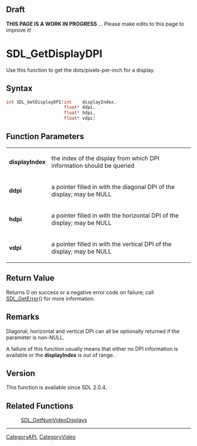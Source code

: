 == Draft ==

'''THIS PAGE IS A WORK IN PROGRESS''' ... Please make edits to this page to improve it!


<!-- #*^*^*^*^*See http://wiki.libsdl.org/moin.cgi/SGFunctions for details on editing this page*^*^*^*^* -->


= SDL_GetDisplayDPI =
Use this function to get the dots/pixels-per-inch for a display.




== Syntax ==
<syntaxhighlight lang='c++'>
int SDL_GetDisplayDPI(int    displayIndex,
                      float* ddpi,
                      float* hdpi,
                      float* vdpi)
</syntaxhighlight>


== Function Parameters ==
{|
|'''displayIndex'''
|the index of the display from which DPI information should be queried
|-
|'''ddpi'''
|a pointer filled in with the diagonal DPI of the display; may be NULL
|-
|'''hdpi'''
|a pointer filled in with the horizontal DPI of the display; may be NULL
|-
|'''vdpi'''
|a pointer filled in with the vertical DPI of the display; may be NULL
|}


== Return Value ==
Returns 0 on success or a negative error code on failure; call [[SDL_GetError]]() for more information.



== Remarks ==
Diagonal, horizontal and vertical DPI can all be optionally returned if the parameter is non-NULL.

A failure of this function usually means that either no DPI information is available or the '''displayIndex''' is out of range.

== Version ==
This function is available since SDL 2.0.4.

== Related Functions ==
:[[SDL_GetNumVideoDisplays]]


----
[[CategoryAPI]], [[CategoryVideo]]
<!-- #See the Style Guide for instructions on editing the footer. -->
